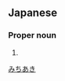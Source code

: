==Japanese==
{{ja-kanjitab|達|彬}}

===Proper noun===
{{ja-pos|proper|みちあき}}

# {{given name|male|lang=ja}}

[[Category:Japanese male given names|みちあき]]